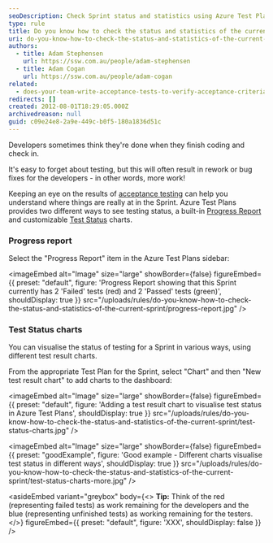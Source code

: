 ```yaml
---
seoDescription: Check Sprint status and statistics using Azure Test Plans' Progress Report and customizable Test Status charts.
type: rule
title: Do you know how to check the status and statistics of the current Sprint?
uri: do-you-know-how-to-check-the-status-and-statistics-of-the-current-sprint
authors:
  - title: Adam Stephensen
    url: https://ssw.com.au/people/adam-stephensen
  - title: Adam Cogan
    url: https://ssw.com.au/people/adam-cogan
related:
  - does-your-team-write-acceptance-tests-to-verify-acceptance-criteria
redirects: []
created: 2012-08-01T18:29:05.000Z
archivedreason: null
guid: c09e24e8-2a9e-449c-b0f5-180a1836d51c
---
```


Developers sometimes think they're done when they finish coding and check in.

It's easy to forget about testing, but this will often result in rework or bug fixes for the developers - in other words, more work!

Keeping an eye on the results of [acceptance testing](/does-your-team-write-acceptance-tests-to-verify-acceptance-criteria) can help you understand where things are really at in the Sprint.
Azure Test Plans provides two different ways to see testing status, a built-in [Progress Report](https://docs.microsoft.com/en-us/azure/devops/test/progress-report?view=azure-devops) and customizable [Test Status](https://docs.microsoft.com/en-us/azure/devops/test/track-test-status?view=azure-devops) charts.

### Progress report

Select the "Progress Report" item in the Azure Test Plans sidebar:


<imageEmbed
  alt="Image"
  size="large"
  showBorder={false}
  figureEmbed={{
    preset: "default",
    figure: 'Progress Report showing that this Sprint currently has 2 \'Failed\' tests (red) and 2 \'Passed\' tests (green)',
    shouldDisplay: true
  }}
  src="/uploads/rules/do-you-know-how-to-check-the-status-and-statistics-of-the-current-sprint/progress-report.jpg"
/>

### Test Status charts

You can visualise the status of testing for a Sprint in various ways, using different test result charts.

From the appropriate Test Plan for the Sprint, select "Chart" and then "New test result chart" to add charts to the dashboard:


<imageEmbed
  alt="Image"
  size="large"
  showBorder={false}
  figureEmbed={{
    preset: "default",
    figure: 'Adding a test result chart to visualise test status in Azure Test Plans',
    shouldDisplay: true
  }}
  src="/uploads/rules/do-you-know-how-to-check-the-status-and-statistics-of-the-current-sprint/test-status-charts.jpg"
/>

<imageEmbed
  alt="Image"
  size="large"
  showBorder={false}
  figureEmbed={{
    preset: "goodExample",
    figure: 'Good example - Different charts visualise test status in different ways',
    shouldDisplay: true
  }}
  src="/uploads/rules/do-you-know-how-to-check-the-status-and-statistics-of-the-current-sprint/test-status-charts-more.jpg"
/>

<asideEmbed
  variant="greybox"
  body={<>
    **Tip:** Think of the red (representing failed tests) as work remaining for the developers and the blue (representing unfinished tests) as working remaining for the testers.
  </>}
  figureEmbed={{
    preset: "default",
    figure: 'XXX',
    shouldDisplay: false
  }}
/>